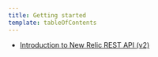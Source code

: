 ```yaml
---
title: Getting started
template: tableOfContents
---
```


* [Introduction to New Relic REST API (v2)](/docs/apis/rest-api-v2/getting-started/introduction-new-relic-rest-api-v2)
